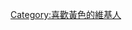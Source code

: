 {{Userbox
  |border-c = #FFFF00
  |border-s = 1
  |id-c     = #FFFF00
  |id-s     = 12
  |id-fc    = #000000
  |info-s   = 10
  |info-fc  = #747474
  |id       = 黃色
  |info     = 這個用戶喜歡'''[[黃色]]'''。
}}

<includeonly>[[Category:喜歡黃色的維基人]]</includeonly>